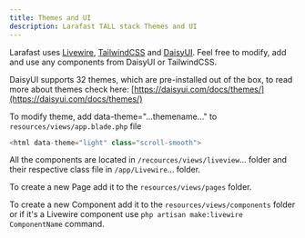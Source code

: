 ```yaml
---
title: Themes and UI
description: Larafast TALL stack Themes and UI
---
```


Larafast uses [Livewire](https://livewire.laravel.com/), [TailwindCSS](https://tailwindcss.com/) and [DaisyUI](https://daisyui.com/). Feel free to modify, add and use any components from DaisyUI or TailwindCSS.&#x20;

DaisyUI supports 32 themes, which are pre-installed out of the box, to read more about themes check here: [https://daisyui.com/docs/themes/](https://daisyui.com/docs/themes/)

To modify theme, add data-theme="...themename..." to `resources/views/app.blade.php` file

```php app.blade.php
<html data-theme="light" class="scroll-smooth">
```

All the components are located in `/recources/views/liveview`... folder and their respective class file in `/app/Livewire`... folder.

To create a new Page add it to the `resources/views/pages` folder.

To create a new Component add it to the `resources/views/components` folder or if it's a Livewire component use `php artisan make:livewire ComponentName` command.
